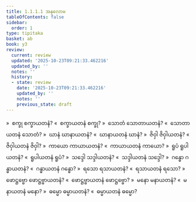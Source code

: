 ```yaml
---
title: 1.1.1.1 အနုလောမ
tableOfContents: false
sidebar:
  order: 1
type: tipitaka
basket: ab
book: y3
review:
  current: review
  updated: '2025-10-23T09:21:33.462216'
  updated_by: ''
  notes: ''
  history:
  - state: review
    date: '2025-10-23T09:21:33.462216'
    updated_by: ''
    notes: ''
    previous_state: draft
---
```



<ReviewStatus review={frontmatter.review} showDetails={true} />

<HypothesisAnnotation frontmatter={frontmatter} />

<DynamicBreadcrumb />

<Division number="2" book="y3" e="ch" v="33" p="71">

<Paragraph number="3" book="y3">
»  စက္ခု စက္ခာယတနံ?
</Paragraph>

<Paragraph number="4" book="y3">
«  စက္ခာယတနံ စက္ခု?
</Paragraph>

<Paragraph number="5" book="y3">
»  သောတံ သောတာယတနံ?
</Paragraph>

<Paragraph number="6" book="y3">
«  သောတာယတနံ သောတံ?
</Paragraph>

<Paragraph number="7" book="y3">
»  ဃာနံ ဃာနာယတနံ?
</Paragraph>

<Paragraph number="8" book="y3">
«  ဃာနာယတနံ ဃာနံ?
</Paragraph>

<Paragraph number="9" book="y3">
»  ဇိဝှါ ဇိဝှါယတနံ?
</Paragraph>

<Paragraph number="10" book="y3">
«  ဇိဝှါယတနံ ဇိဝှါ?
</Paragraph>

<Paragraph number="11" book="y3">
»  ကာယော ကာယာယတနံ?
</Paragraph>

<Paragraph number="12" book="y3">
«  ကာယာယတနံ ကာယော?
</Paragraph>

<Paragraph number="13" book="y3">
»  ရူပံ ရူပါယတနံ?
</Paragraph>

<Paragraph number="14" book="y3">
«  ရူပါယတနံ ရူပံ?
</Paragraph>

<Paragraph number="15" book="y3">
»  သဒ္ဒေါ သဒ္ဒါယတနံ?
</Paragraph>

<Paragraph number="16" book="y3">
«  သဒ္ဒါယတနံ သဒ္ဒေါ?
</Paragraph>

<Paragraph number="17" book="y3">
»  ဂန္ဓော ဂန္ဓာယတနံ?
</Paragraph>

<Paragraph number="18" book="y3">
«  ဂန္ဓာယတနံ ဂန္ဓော?
</Paragraph>

<Paragraph number="19" book="y3">
»  ရသော ရသာယတနံ?
</Paragraph>

<Paragraph number="20" book="y3">
«  ရသာယတနံ ရသော?
</Paragraph>

<Paragraph number="21" book="y3">
»  ဖောဋ္ဌဗ္ဗော ဖောဋ္ဌဗ္ဗာယတနံ?
</Paragraph>

<Paragraph number="22" book="y3">
«  ဖောဋ္ဌဗ္ဗာယတနံ ဖောဋ္ဌဗ္ဗော?
</Paragraph>

<Paragraph number="23" book="y3">
»  မနော မနာယတနံ?
</Paragraph>

<Paragraph number="24" book="y3">
«  မနာယတနံ မနော?
</Paragraph>

<Paragraph number="25" book="y3">
»  ဓမ္မော ဓမ္မာယတနံ?
</Paragraph>

<Paragraph number="26" book="y3">
«  ဓမ္မာယတနံ ဓမ္မော?
</Paragraph>
</Division>